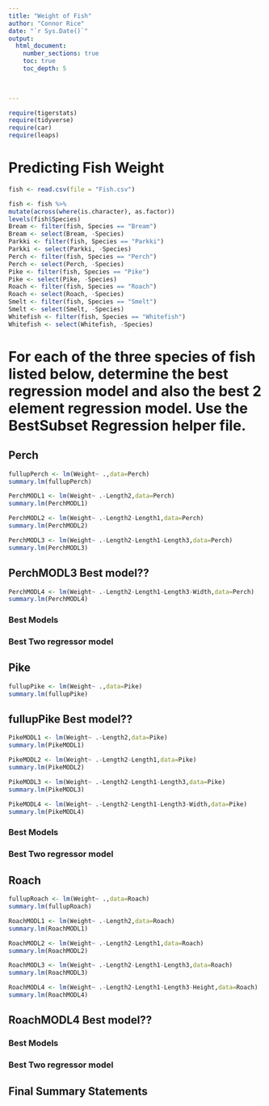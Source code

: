 ```yaml
---
title: "Weight of Fish"
author: "Connor Rice"
date: "`r Sys.Date()`"  
output: 
  html_document:
    number_sections: true
    toc: true
    toc_depth: 5

 
    
---
```



```r
require(tigerstats)
require(tidyverse)
require(car)
require(leaps)
```

# Predicting Fish Weight
```r
fish <- read.csv(file = "Fish.csv")
```

```r
 
fish <- fish %>%
mutate(across(where(is.character), as.factor))
levels(fish$Species)
Bream <- filter(fish, Species == "Bream")
Bream <- select(Bream, -Species) 
Parkki <- filter(fish, Species == "Parkki")
Parkki <- select(Parkki, -Species) 
Perch <- filter(fish, Species == "Perch")
Perch <- select(Perch, -Species) 
Pike <- filter(fish, Species == "Pike")
Pike <- select(Pike, -Species) 
Roach <- filter(fish, Species == "Roach")
Roach <- select(Roach, -Species) 
Smelt <- filter(fish, Species == "Smelt")
Smelt <- select(Smelt, -Species) 
Whitefish <- filter(fish, Species == "Whitefish")
Whitefish <- select(Whitefish, -Species) 
```

# For each of the three species of fish listed below, determine the best regression model and also the best 2 element regression model. Use the BestSubset Regression helper file.


## Perch

```r
fullupPerch <- lm(Weight~ .,data=Perch)
summary.lm(fullupPerch)
```
```r
PerchMODL1 <- lm(Weight~ .-Length2,data=Perch)
summary.lm(PerchMODL1)
```
```r
PerchMODL2 <- lm(Weight~ .-Length2-Length1,data=Perch)
summary.lm(PerchMODL2)
```

```r
PerchMODL3 <- lm(Weight~ .-Length2-Length1-Length3,data=Perch)
summary.lm(PerchMODL3)
```
## PerchMODL3 Best model??
```r
PerchMODL4 <- lm(Weight~ .-Length2-Length1-Length3-Width,data=Perch)
summary.lm(PerchMODL4)
```

### Best Models

### Best Two regressor model


## Pike


```r
fullupPike <- lm(Weight~ .,data=Pike)
summary.lm(fullupPike)
```

## fullupPike Best model??

```r
PikeMODL1 <- lm(Weight~ .-Length2,data=Pike)
summary.lm(PikeMODL1)
```
```r
PikeMODL2 <- lm(Weight~ .-Length2-Length1,data=Pike)
summary.lm(PikeMODL2)
```
```r
PikeMODL3 <- lm(Weight~ .-Length2-Length1-Length3,data=Pike)
summary.lm(PikeMODL3)
```
```r
PikeMODL4 <- lm(Weight~ .-Length2-Length1-Length3-Width,data=Pike)
summary.lm(PikeMODL4)
```

### Best Models

### Best Two regressor model

## Roach

```r
fullupRoach <- lm(Weight~ .,data=Roach)
summary.lm(fullupRoach)
```
```r
RoachMODL1 <- lm(Weight~ .-Length2,data=Roach)
summary.lm(RoachMODL1)
```
```r
RoachMODL2 <- lm(Weight~ .-Length2-Length1,data=Roach)
summary.lm(RoachMODL2)
```
```r
RoachMODL3 <- lm(Weight~ .-Length2-Length1-Length3,data=Roach)
summary.lm(RoachMODL3)
```
```r
RoachMODL4 <- lm(Weight~ .-Length2-Length1-Length3-Height,data=Roach)
summary.lm(RoachMODL4)
```

## RoachMODL4 Best model??

### Best Models

### Best Two regressor model

## Final Summary Statements